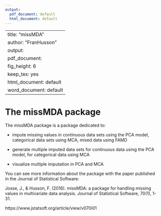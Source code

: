 ---
output:
  pdf_document: default
  html_document: default
---
<!--
%\VignetteEngine{knitr::knitr}
%\VignetteIndexEntry{missMDA}
-->

---
title: "missMDA"
author: "Fran\ccois Husson"
output:
  pdf_document:
    fig_height: 6
    keep_tex: yes
  html_document: default
  word_document: default
---


# The missMDA package

The missMDA package is a package dedicated to:

- impute missing values in continuous data sets using the PCA model, categorical data sets using MCA, mixed data using FAMD

- generate multiple imputed data sets for continuous data using the PCA model, for categorical data using MCA

- visualize multiple imputation in PCA and MCA

You can see more information about the package with the paper published in 
the Journal of Statistical Software: 

Josse, J., & Husson, F. (2016). missMDA: a package for handling missing values in multivariate data analysis. Journal of Statistical Software, 70(1), 1-31.

https://www.jstatsoft.org/article/view/v070i01